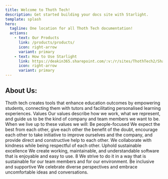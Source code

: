 ```yaml
---
title: Welcome to Thoth Tech!
description: Get started building your docs site with Starlight.
template: splash
hero:
  tagline: One location for all Thoth Tech documentation!
  actions:
    - text: Our Products
      link: /products/products/
      icon: right-arrow
      variant: primary
    - text: How to Use Starlight
      link: https://deakin365.sharepoint.com/:v:/r/sites/ThothTech2/Shared%20Documents/General/Instructional%20Video%20-%20How%20To%20Upload%20Documents%20to%20Starlight.mp4?csf=1&web=1&e=s26lMo
      icon: right-arrow
      variant: primary
---
```



## About Us:

<Card title="What we do">
  Thoth tech creates tools that enhance education outcomes by empowering
  students, connecting them with tutors and facilitating personalised learning
  experiences. Values Our values describe how we work, what we represent, and
  guide us to be the kind of company and team members we want to be. When we
  live up to these values we will: Be people-focused We expect the best from
  each other, give each other the benefit of the doubt, encourage each other to
  take initiative to improve ourselves and the company, and provide direct and
  constructive help to each other. We collaborate with kindness while being
  respectful of each other. Uphold sustainable excellence We create working,
  maintainable, and understandable software that is enjoyable and easy to use. 8
  We strive to do it in a way that is sustainable for our team members and for
  our environment. Be inclusive and supportive We celebrate diverse perspectives
  and embrace uncomfortable ideas and conversations.
</Card>

<CardGrid>
  <LinkCard
    title="Policies"
    description="Understand what we stand for."
    href="/policies/github-management-policy/"
  />
  <LinkCard
    title="Process"
    description="Learn how Thoth Tech functions."
    href="/processes/introduction/"
  />
  <LinkCard
    title="News"
    description="View the latest in Thoth Tech news."
    href="/news/news/"
  />
  <LinkCard
    title="Leadership"
    description="Meet our team."
    href="/teams-and-leadership/leadership-t2-2023/"
  />
</CardGrid>
